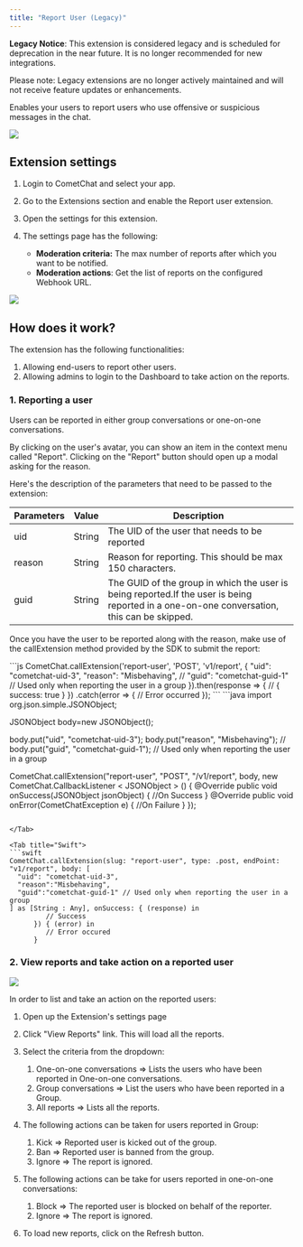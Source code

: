```yaml
---
title: "Report User (Legacy)"
---
```


<Warning>

**Legacy Notice**: This extension is considered legacy and is scheduled for deprecation in the near future. It is no longer recommended for new integrations.

Please note: Legacy extensions are no longer actively maintained and will not receive feature updates or enhancements.

</Warning>

Enables your users to report users who use offensive or suspicious messages in the chat.

<Frame>
  <img src="/images/159a0ed2-bv16zxdct5sye4ojb5y5d9g1693yancs4ikajattzlhkx7uo1y039q6odasw4su9-7ccd6ecc13fbcf9831cc9f3781cf957a.jpeg" />
</Frame>

## Extension settings

1. Login to CometChat and select your app.

2. Go to the Extensions section and enable the Report user extension.

3. Open the settings for this extension.

4. The settings page has the following:

   * **Moderation criteria:** The max number of reports after which you want to be notified.
   * **Moderation actions**: Get the list of reports on the configured Webhook URL.

<Frame>
  <img src="/images/50f6015c-bisa63v9ec1r6wz4gxvp0zaub5j4vkuqxd2uucyvkl3oaeat4sofyg2pw4991gcx-8be36110c470fe10c2059d807fdcaf6b.png" />
</Frame>

## How does it work?

The extension has the following functionalities:

1. Allowing end-users to report other users.
2. Allowing admins to login to the Dashboard to take action on the reports.

### 1. Reporting a user

Users can be reported in either group conversations or one-on-one conversations.

By clicking on the user's avatar, you can show an item in the context menu called "Report". Clicking on the "Report" button should open up a modal asking for the reason.

Here's the description of the parameters that need to be passed to the extension:

| Parameters | Value  | Description                                                                                                                                |
| ---------- | ------ | ------------------------------------------------------------------------------------------------------------------------------------------ |
| uid        | String | The UID of the user that needs to be reported                                                                                              |
| reason     | String | Reason for reporting. This should be max 150 characters.                                                                                   |
| guid       | String | The GUID of the group in which the user is being reported.If the user is being reported in a one-on-one conversation, this can be skipped. |

Once you have the user to be reported along with the reason, make use of the callExtension method provided by the SDK to submit the report:

<Tabs>
<Tab title="JavaScript">
```js
CometChat.callExtension('report-user', 'POST', 'v1/report', {
    "uid": "cometchat-uid-3",
   "reason": "Misbehaving",
   // "guid": "cometchat-guid-1" // Used only when reporting the user in a group
}).then(response => {
    // { success: true }
})
.catch(error => {
    // Error occurred
});
```

</Tab>

<Tab title="Java">
```java
import org.json.simple.JSONObject;

JSONObject body=new JSONObject();

body.put("uid", "cometchat-uid-3");
body.put("reason", "Misbehaving");
// body.put("guid", "cometchat-guid-1"); // Used only when reporting the user in a group

CometChat.callExtension("report-user", "POST", "/v1/report", body,
 new CometChat.CallbackListener < JSONObject > () {
    @Override
    public void onSuccess(JSONObject jsonObject) {
        //On Success
    }
    @Override
    public void onError(CometChatException e) {
        //On Failure
    }
});
```

</Tab>

<Tab title="Swift">
```swift
CometChat.callExtension(slug: "report-user", type: .post, endPoint: "v1/report", body: [
  "uid": "cometchat-uid-3",
  "reason":"Misbehaving",
  "guid":"cometchat-guid-1" // Used only when reporting the user in a group
] as [String : Any], onSuccess: { (response) in
         // Success
      }) { (error) in
         // Error occured
      }
```

</Tab>

</Tabs>

### 2. View reports and take action on a reported user

<Frame>
  <img src="/images/e0168de3-g3ulxivvcaosqyghj1seogu0sp39qpmh2nzs1s2gl9wclo34ekna2k5je6k9phc2-4362b1f4c9b6d7438639ccd13bd01530.jpg" />
</Frame>

In order to list and take an action on the reported users:

1. Open up the Extension's settings page

2. Click "View Reports" link. This will load all the reports.

3. Select the criteria from the dropdown:

   1. One-on-one conversations => Lists the users who have been reported in One-on-one conversations.
   2. Group conversations => List the users who have been reported in a Group.
   3. All reports => Lists all the reports.

4. The following actions can be taken for users reported in Group:

   1. Kick => Reported user is kicked out of the group.
   2. Ban => Reported user is banned from the group.
   3. Ignore => The report is ignored.

5. The following actions can be take for users reported in one-on-one conversations:

   1. Block => The reported user is blocked on behalf of the reporter.
   2. Ignore => The report is ignored.

6. To load new reports, click on the Refresh button.
